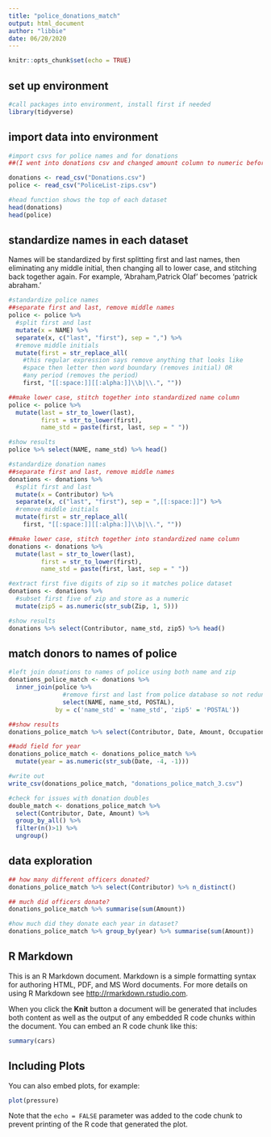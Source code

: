 ---
title: "police_donations_match"
output: html_document
author: "libbie"
date: 06/20/2020
---

```{r setup, include=FALSE}
knitr::opts_chunk$set(echo = TRUE)
```

## set up environment
```{r}
#call packages into environment, install first if needed
library(tidyverse)
```

## import data into environment
```{r}
#import csvs for police names and for donations
##(I went into donations csv and changed amount column to numeric before this step)

donations <- read_csv("Donations.csv")
police <- read_csv("PoliceList-zips.csv")

#head function shows the top of each dataset
head(donations)
head(police)

```
## standardize names in each dataset

Names will be standardized by first splitting first and last names, then eliminating any middle initial, then changing all to lower case, and stitching back together again. For example, 'Abraham,Patrick Olaf' becomes 'patrick abraham.' 
```{r}
#standardize police names
##separate first and last, remove middle names
police <- police %>% 
  #split first and last
  mutate(x = NAME) %>% 
  separate(x, c("last", "first"), sep = ",") %>% 
  #remove middle initials
  mutate(first = str_replace_all(
    #this regular expression says remove anything that looks like 
    #space then letter then word boundary (removes initial) OR
    #any period (removes the period)
    first, "[[:space:]][[:alpha:]]\\b|\\.", ""))

##make lower case, stitch together into standardized name column
police <- police %>% 
  mutate(last = str_to_lower(last),
         first = str_to_lower(first), 
         name_std = paste(first, last, sep = " "))

#show results
police %>% select(NAME, name_std) %>% head()
```
```{r}
#standardize donation names
##separate first and last, remove middle names
donations <- donations %>% 
  #split first and last
  mutate(x = Contributor) %>% 
  separate(x, c("last", "first"), sep = ",[[:space:]]") %>% 
  #remove middle initials
  mutate(first = str_replace_all(
    first, "[[:space:]][[:alpha:]]\\b|\\.", ""))

##make lower case, stitch together into standardized name column
donations <- donations %>% 
  mutate(last = str_to_lower(last),
         first = str_to_lower(first), 
         name_std = paste(first, last, sep = " "))

#extract first five digits of zip so it matches police dataset
donations <- donations %>% 
  #subset first five of zip and store as a numeric
  mutate(zip5 = as.numeric(str_sub(Zip, 1, 5)))

#show results
donations %>% select(Contributor, name_std, zip5) %>% head()
```
## match donors to names of police
```{r}
#left join donations to names of police using both name and zip
donations_police_match <- donations %>% 
  inner_join(police %>% 
               #remove first and last from police database so not redundant
               select(NAME, name_std, POSTAL), 
             by = c('name_std' = 'name_std', 'zip5' = 'POSTAL'))

##show results
donations_police_match %>% select(Contributor, Date, Amount, Occupation) %>% head()

##add field for year
donations_police_match <- donations_police_match %>% 
  mutate(year = as.numeric(str_sub(Date, -4, -1)))

#write out
write_csv(donations_police_match, "donations_police_match_3.csv")

```
```{r}
#check for issues with donation doubles
double_match <- donations_police_match %>% 
  select(Contributor, Date, Amount) %>% 
  group_by_all() %>% 
  filter(n()>1) %>% 
  ungroup()
```

## data exploration
```{r}
## how many different officers donated?
donations_police_match %>% select(Contributor) %>% n_distinct()

```
```{r}
## much did officers donate?
donations_police_match %>% summarise(sum(Amount))
```
```{r}
#how much did they donate each year in dataset?
donations_police_match %>% group_by(year) %>% summarise(sum(Amount))
```


## R Markdown

This is an R Markdown document. Markdown is a simple formatting syntax for authoring HTML, PDF, and MS Word documents. For more details on using R Markdown see <http://rmarkdown.rstudio.com>.

When you click the **Knit** button a document will be generated that includes both content as well as the output of any embedded R code chunks within the document. You can embed an R code chunk like this:

```{r cars}
summary(cars)
```

## Including Plots

You can also embed plots, for example:

```{r pressure, echo=FALSE}
plot(pressure)
```

Note that the `echo = FALSE` parameter was added to the code chunk to prevent printing of the R code that generated the plot.
